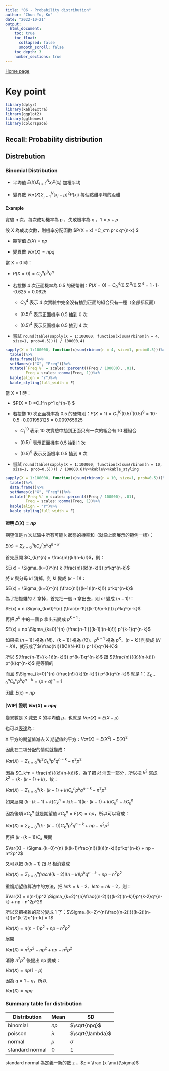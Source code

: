 ```yaml
---
title: "06 - Probability distribution"
author: "Chun Yu, Ko"
date: "2022-10-21"
output:
  html_document:
    toc: true
    toc_float:
      collapsed: false
      smooth_scroll: false
    toc_depth: 3
    number_sections: true
---
```


[Home page](https://seimwiwa.github.io/scu_master_degree_program_data_science_statistical_analysis/)

# Key point

```r
library(dplyr)
library(kableExtra)
library(ggplot2)
library(ggthemes)
library(colorspace)
```

##  Recall: Probability distribution

## Distrebution

### Binomial Distribution

 - 平均值 $E(X) \Sigma_{i=1}^{N} x_i P(x_i)$ 加權平均

 - 變異數 $Var(X) \Sigma_{_i=1}^{N} [x_i-\mu]^2 P(x_i)$ 每個點離平均的距離
 
#### Example

實驗 n 次，每次成功機率為 p ，失敗機率為 q ，$1 = p + p$

設 X 為成功次數，則機率分配函數 $P(X = x) =C_x^n p^x q^{n-x} $

 - 期望值 $E(X) = np$

 - 變異數 $Var(X) = npq$

當 X = 0 時：

 - $P(X = 0) =C_0^n p^0 q^{n}$
 
 - 若投擲 4 次正面機率為 0.5 的硬幣則：$P(X = 0) =C_0^4 (0.5)^0 (0.5)^{4} = 1 \cdot 1 \cdot \cdot 0.625 = 0.0625$
 
    - $C_0^4$ 表示 4 次實驗中完全沒有抽到正面的組合只有一種（全部都反面）
 
    - $(0.5)^0$ 表示正面機率 0.5 抽到 0 次
 
    - $(0.5)^{4}$ 表示反面機率 0.5 抽到 4 次
 
 - 嘗試 `round(table(sapply(X = 1:100000, function(x)sum(rbinom(n = 4, size=1, prob=0.5)))) / 100000,4)`

```r
sapply(X = 1:100000, function(x)sum(rbinom(n = 4, size=1, prob=0.5)))%>%
  table()%>%
  data.frame()%>%
  setNames(c("X", "Freq"))%>%
  mutate(`Freq %` = scales::percent((Freq / 100000), .01),
         Freq = scales::comma(Freq, 1))%>%
  kable(align = "r")%>%
  kable_styling(full_width = F)
```
 
當 X = 1 時：

 - $P(X = 1) =C_1^n p^1 q^{n-1} $
 
 - 若投擲 10 次正面機率為 0.5 的硬幣則：$P(X = 1) = C_{1}^{10} (0.5)^1 (0.5)^{9} = 10 \cdot 0.5 \cdot 0.001953125 = 0.009765625$
 
     - $C_1^10$ 表示 10 次實驗中抽到正面只有一次的組合有 10 種組合
 
    - $(0.5)^1$ 表示正面機率 0.5 抽到 1 次
 
    - $(0.5)^{9}$ 表示反面機率 0.5 抽到 9 次

 - 嘗試 `round(table(sapply(X = 1:100000, function(x)sum(rbinom(n = 10, size=1, prob=0.5)))) / 100000,6)%>%kable%>%kable_styling`

```r
sapply(X = 1:100000, function(x)sum(rbinom(n = 10, size=1, prob=0.5)))%>%
  table()%>%
  data.frame()%>%
  setNames(c("X", "Freq"))%>%
  mutate(`Freq %` = scales::percent((Freq / 100000), .01),
         Freq = scales::comma(Freq, 1))%>%
  kable(align = "r")%>%
  kable_styling(full_width = F)
```

#### 證明 $E(X) = np$

期望值是 n 次試驗中所有可能 k 狀態的機率和（就像上面展示的範例一樣）：

$E(x) = \Sigma_{k=0}^{n} kC_{k}^{n}p^kq^{n-k}$

首先展開 $C_{k}^{n} = \frac{n!}{k!(n-k)!}$，則：

$E(x) = \Sigma_{k=0}^{n} k (\frac{n!}{k!(n-k)!}) p^kq^{n-k}$ 

將 $k$ 與分母 $k!$ 消掉，則 $k!$ 變成 $(k-1)!$：

$E(x) = \Sigma_{k=0}^{n} (\frac{n!}{(k-1)!(n-k)!}) p^kq^{n-k}$
 
為了把複雜的 $\Sigma$ 拿掉，首先把一個 n 拿出去，則 $n!$ 變成 $(n-1)!$： 

$E(x) = n \Sigma_{k=0}^{n} (\frac{n-1!}{(k-1)!(n-k)!}) p^kq^{n-k}$
 
再把 $p^k$ 中的一個 p 拿出去變成 $p^{k-1}$：

$E(x) = np \Sigma_{k=0}^{n} (\frac{n-1!}{(k-1)!(n-k)!}) p^{k-1}q^{n-k}$ 

如果把 $(n-1)!$ 視為 $(N!)$、$(k-1)!$ 視為 $(K!)$、$p^{k-1}$ 視為 $p^K$、$(n-k)!$ 則變成 $(N-K)!$，就形成了$(\frac{N!}{(K)!(N-K)!}) p^{K}q^{N-K}$

所以 $(\frac{n-1!}{(k-1)!(n-k)!}) p^{k-1}q^{n-k}$ 跟 $(\frac{n!}{(k)!(n-k)!}) p^{k}q^{n-k}$ 是等價的

而且 $\Sigma_{k=0}^{n} (\frac{n!}{(k)!(n-k)!}) p^{k}q^{n-k}$ 就是 1：$\Sigma_{k=0}^{n} C_k^n p^{k}q^{n-k} = (p+q)^n = 1$ 

因此 $E(x) = np$
 
#### [WIP] 證明 $Var(X) = npq$ 

變異數是 X 減去 X 的平均值 $\mu$，也就是 $Var(X) = E(X - \mu)$

也可以[表達](https://zh.wikipedia.org/zh-tw/%E6%96%B9%E5%B7%AE)為：

X 平方的期望值減去 X 期望值的平方：$Var(X) = E(X^2) - E(X)^2$

因此在二項分配的情就就變成：

$Var(X) = \Sigma_{k=0}^{n} k^2C_k^np^kq^{n-k} - n^2p^2$

因為 $C_k^n = \frac{n!}{(k!)(n-k)!}$，為了把 $k!$ 消去一部分，所以把 $k^2$ 寫成 $k^2 = (k \cdot (k - 1) + k)$，故：

$Var(X) = \Sigma_{k=0}^{n} (k \cdot (k - 1) + k)C_k^np^kq^{n-k} - n^2p^2$

如果展開 $(k \cdot (k - 1) + k)C_k^n = k(k-1)(k \cdot (k - 1) + k)C_k^n + kC_k^n$

因為後項 $kC_k^n$ 就是期望值 $kC_k^n = E(X) = np$，所以可以寫成：

$Var(X) = \Sigma_{k=0}^{n} (k \cdot (k - 1))C_k^np^kq^{n-k} + np - n^2p^2$

再把 $(k \cdot (k - 1))C_k$ 展開

$Var(X) = \Sigma_{k=0}^{n} (k(k-1)\frac{n!}{(k)!(n-k)!}p^kq^{n-k} + np - n^2p^2$

又可以把 $(k(k-1)$ 跟 $k!$ 相消變成

$Var(X) = \Sigma_{k=0}^{n} frac{n!}{(k-2)!(n-k)!}p^kq^{n-k} + np - n^2p^2$

重複期望值算法中的方法，把 $let k = k - 2$、$let n =nk - 2$，則：

$Var(X) = n(n-1)p^2 \Sigma_{k=2}^{n}\frac{(n-2)!}{(k-2)!(n-k)!}p^{k-2}q^{n-k} + np - n^2p^2$

所以又把複雜的部分變成 1 了：$\Sigma_{k=2}^{n}\frac{(n-2)!}{(k-2)!(n-k)!}p^{k-2}q^{n-k} = 1$

$Var(X) = n(n-1)p^2 + np - n^2p^2$

展開

$Var(X) = n^2p^2-np^2 + np - n^2p^2$

消除 $n^2p^2$ 後提出 np 變成：

$Var(X) = np(1-p)$

因為 $q = 1 - q$，所以

$Var(X) = npq$
 
### Summary table for distribution

|Distribution|Mean|SD|
|------------|----|--|
|binomial|$np$|$\sqrt{npq}$|
|poisson|$\lambda$|$\sqrt{\lambda}$|
|normal|$\mu$|$\sigma$|
|standard normal|$0$|$1$|

standard normal 為定義一新的數 z ，$z = \frac {x-\mu}{\sigma}$

